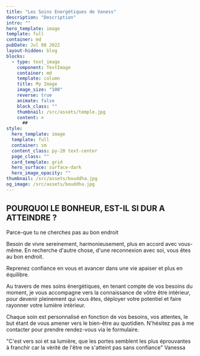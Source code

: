 ```yaml
---
title: "Les Soins Energétiques de Vaness"
description: "Description"
intro: ""
hero_template: image
template: full
container: md
pubDate: Jul 08 2022
layout-hidden: blog
blocks:
  - type: text_image
    component: TextImage
    container: md
    template: column
    title: My Image
    image_size: "100"
    reverse: true
    animate: false
    block_class: ""
    thumbnail: /src/assets/temple.jpg
    content: >
      ## 
style:
  hero_template: image
  template: full
  container: sm
  content_class: py-20 text-center
  page_class: ""
  card_template: grid
  hero_surface: surface-dark
  hero_image_opacity: ""
thumbnail: /src/assets/bouddha.jpg
og_image: /src/assets/bouddha.jpg
---
```


##  POURQUOI LE BONHEUR, EST-IL SI DUR A ATTEINDRE ? 
Parce-que tu ne cherches pas au bon endroit

Besoin de vivre sereinement, harmonieusement, plus en accord avec vous-même. En recherche d'autre chose, d'une reconnexion avec soi, vous êtes au bon endroit.

Reprenez confiance en vous et avancer dans une vie apaiser et plus en équilibre.

Au travers de mes soins énergètiques, en tenant compte de vos besoins du moment, je vous accompagne vers la connaissance de vôtre être intérieur, pour devenir pleinement qui vous êtes, déployer votre potentiel et faire rayonner votre lumière intèrieur.

Chaque soin est personnalisé en fonction de vos besoins, vos attentes, le but étant de vous amener vers le bien-être au quotidien. N'hésitez pas à me contacter pour prendre rendez-vous via le formulaire.

"C'est vers soi et sa lumière, que les portes semblent les plus éprouvantes à franchir car la vèrité de l'être ne s'atteint pas sans confiance" Vanessa